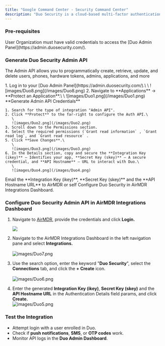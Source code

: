 ```yaml
---
title: "Google Command Center - Security Command Center"
description: "Duo Security is a cloud-based multi-factor authentication (MFA) and access security platform that helps protect applications and networks by requiring users to verify their identity using multiple authentication methods before granting access."
---
```


### Pre-requisites

<Tip>
  User Organization must have valid credentials to access the [Duo Admin Panel](https://admin.duosecurity.com/).
</Tip>

### Generate Duo Security Admin API

The Admin API allows you to programmatically create, retrieve, update, and delete users, phones, hardware tokens, admins, applications, and more

<Steps>
  <Step title="Step 1">
    1. Log in to your [Duo Admin Panel](https://admin.duosecurity.com/).\
       \
       ![images/Duo8.png](/images/Duo8.png)
    2. Navigate to **Applications** → **Protect an Application**.\
       \
       ![images/Duo1.png](/images/Duo1.png)
  </Step>
  <Step title="Step 2">
    **Generate Admin API Credentials**

    1. Search for the type of integration "Admin API".
    2. Click **Protect** to the far-right to configure the Auth API.\
       \
       ![images/Duo2.png](/images/Duo2.png)
    3. Scroll down to the Permissions section.
    4. Select the required permissions (`Grant read information` , `Grant read log`, and `Grant read resource` .
    5. Click **Save Changes**.\
       \
       ![images/Duo3.png](/images/Duo3.png)
    6. In the Details section, copy and secure the **Integration Key (ikey)** – Identifies your app, **Secret Key (skey)** – A secure credential, and **API Hostname** – URL to interact with Duo.\
       \
       ![images/Duo4.png](/images/Duo4.png)
  </Step>
  <Step title="Step 3">
    <Check>
      <Icon icon="envelope" /> Email the **Integration Key (ikey)**, **Secret Key (skey)** and the **API Hostname URL** to AirMDR or self Configure Duo Security in AirMDR Integrations Dashboard.
    </Check>
  </Step>
</Steps>

### Configure Duo Security Admin API in AirMDR Integrations Dashboard

1. Navigate to [AirMDR](https://app.airmdr.com/auth/login), provide the credentials and click **Login.**

   ![](/images/Datadog11.png)
2. Navigate to the AirMDR Integrations Dashboard in the left navigation pane and select **Integrations.**\
   \
   ![images/Duo7.png](/images/Duo7.png)
3. Use the search option, enter the keyword "**Duo Security**", select the **Connections** tab, and click the **\+ Create** icon.\
   \
   ![images/Duo6.png](/images/Duo6.png)
4. Enter the generated **Integration Key (ikey)**, **Secret Key (skey)** and the **API Hostname URL** in the Authentication Details field params, and click **Create.**\
   ![images/Duo5.png](/images/Duo5.png)

### Test the Integration

- Attempt login with a user enrolled in Duo.
- Check if **push notifications**, **SMS**, or **OTP codes** work.
- Monitor API logs in the **Duo Admin Dashboard**.
